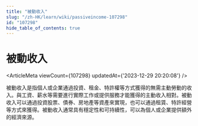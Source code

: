 ```yaml
---
title: "被動收入"
slug: "/zh-HK/learn/wiki/passiveincome-107298"
id: "107298"
hide_table_of_contents: true
---
```



<Breadcrumbs current="被動收入" />

# 被動收入

<ArticleMeta viewCount={107298} updatedAt={'2023-12-29 20:20:08'} />
<div className='border-solid border-b border-t-0 my-4 border-[var(--ifm-color-gray-300)]' />

被動收入是指個人或企業通過投資、租金、特許權等方式獲得的無需主動勞動的收入。與工資、薪水等需要進行實際工作或提供服務才能獲得的主動收入相對。被動收入可以通過投資股票、債券、房地產等資產來實現，也可以通過租賃、特許經營等方式來獲得。被動收入通常具有穩定性和可持續性，可以為個人或企業提供額外的經濟來源。
